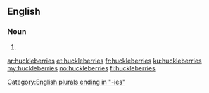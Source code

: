 ==English==

===Noun===
{{head|en|noun plural form}}

# {{plural of|huckleberry|lang=en}}

[[Category:English plurals ending in "-ies"]]

[[ar:huckleberries]]
[[et:huckleberries]]
[[fr:huckleberries]]
[[ku:huckleberries]]
[[my:huckleberries]]
[[no:huckleberries]]
[[fi:huckleberries]]